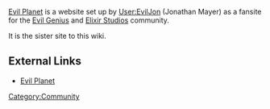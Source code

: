 [http://www.evilplanet.com Evil Planet] is a website set up by [[User:EvilJon]] (Jonathan Mayer) as a fansite for the [[Evil Genius]] and [[Elixir Studios]] community.

It is the sister site to this wiki.

== External Links ==

* [http://www.evilplanet.com Evil Planet]

[[Category:Community]]